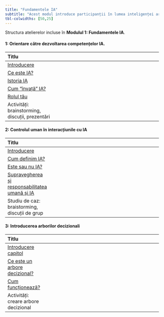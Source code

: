```yaml
---
title: "Fundamentele IA"
subtitle: "Acest modul introduce participanții în lumea inteligenței artificiale. Vor explora exemple de tehnologie, vor învața despre algoritmi simpli și vor aprofunda principiile etice care stau la baza IA."
tbl-colwidths: [50,25]
---
```



Structura atelierelor incluse în **Modulul 1: Fundamentele IA**.

::: {.grid}

::: {.g-col-6}
#### 1: Orientare către dezvoltarea competențelor IA.


| Titlu                                           |                                                                                             |
|:--------------------------------------------------|:---------------------------------------------------------------------------------------------------:|
| [Introducere](capitol1/1_0.html)      | <a href="capitol1/1_0.html" title="Vezi resursa" aria-label="Deschide resursa Introducere"><i class="fa-solid fa-book-open-reader fa-lg" aria-hidden="true"></i></a> |
| [Ce este IA?](capitol1/1_1.html)      | <a href="capitol1/1_1.html" title="Vezi resursa" aria-label="Deschide resursa Ce este IA?"><i class="fa-solid fa-book-open-reader fa-lg" aria-hidden="true"></i></a> |
| [Istoria IA](capitol1/1_2.html)       | <a href="capitol1/1_2.html" title="Vezi resursa" aria-label="Deschide resursa Istoria IA"><i class="fa-solid fa-book-open-reader fa-lg" aria-hidden="true"></i></a>  |
| [Cum "învață" IA?](capitol1/1_3.html) | <a href="capitol1/1_3.html" title="Vezi resursa" aria-label="Deschide resursa Cum 'învață' IA?"><i class="fa-solid fa-book-open-reader fa-lg" aria-hidden="true"></i></a>  |
| [Rolul tău](capitol1/1_4.html)        | <a href="capitol1/1_4.html" title="Vezi resursa" aria-label="Deschide resursa Rolul tău"><i class="fa-solid fa-book-open-reader fa-lg"  aria-hidden="true"></i></a>  |
| Activități: brainstorming, discuții, prezentări   | <span><i class="fa-solid fa-book-open-reader fa-lg" title="Resursă teoretică"></i> <i class="fa-solid fa-people-group fa-lg" title="Activitate offline"></i></span> |

:::

::: {.g-col-6}
#### 2: Controlul uman în interacțiunile cu IA

| Titlu                            |                                                                                                     |
|:---------------------------------|:---------------------------------------------------------------------------------------------------:|
| [Introducere](capitol2/2_0.html)             | <a href="capitol2/2_0.html" title="Vezi resursa" aria-label="Deschide resursa Introducere"><i class="fa-solid fa-book-open-reader fa-lg" aria-hidden="true"></i></a>|
| [Cum definim IA?](capitol2/2_1.html)         | <a href="capitol2/2_1.html" title="Vezi resursa" aria-label="Deschide resursa Cum definim IA?"><i class="fa-solid fa-book-open-reader fa-lg" aria-hidden="true"></i></a>|
| [Este sau nu IA?](capitol2/2_2.html)         | <a href="capitol2/2_2.html" title="Vezi resursa" aria-label="Deschide resursa Este sau nu IA?"><i class="fa-solid fa-book-open-reader fa-lg" aria-hidden="true"></i></a>|
| [Supravegherea și responsabilitatea umană și IA](capitol2/2_3.html) | <a href="capitol2/2_3.html" title="Vezi resursa" aria-label="Deschide resursa Supravegherea și responsabilitatea umană și IA"><i class="fa-solid fa-book-open-reader fa-lg" aria-hidden="true"></i></a>|
| Studiu de caz: braistorming, discuții de grup | <span><i class="fa-solid fa-book-open-reader fa-lg" title="Resursă teoretică"></i> <i class="fa-solid fa-people-group fa-lg" title="Activitate offline"></i>|

:::

::: {.g-col-6}
#### 3: Introducerea arborilor decizionali

| Titlu                          |                                                                                             |
|:---------------------------------|:---------------------------------------------------------------------------------------------------:|
| [Introducere capitol](capitol3/3_0.html)              | <a href="capitol3/3_0.html" title="Vezi resursa" aria-label="Deschide resursa Introducere capitol"><i class="fa-solid fa-book-open-reader fa-lg"></i></a>        |
| [Ce este un arbore decizional?](capitol3/3_1.html)    | <a href="capitol3/3_1.html" title="Vezi resursa" aria-label="Deschide resursa Ce este un arbore decizional?"><i class="fa-solid fa-book-open-reader fa-lg"></i></a>        |
| [Cum funcționează?](capitol3/3_2.html)                | <a href="capitol3/3_2.html" title="Vezi resursa" aria-label="Deschide resursa Cum funcționează?"><i class="fa-solid fa-book-open-reader fa-lg"></i></a>        |
| Activități: creare arbore decizional | <span><i class="fa-solid fa-book-open-reader fa-lg" title="Resursă teoretică"></i> <i class="fa-solid fa-people-group fa-lg" title="Activitate offline"></i>                            |

:::

:::

